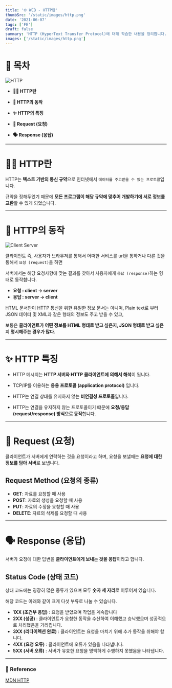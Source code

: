 ```yaml
---
title: '🌐 WEB - HTTP란'
thumbSrc: '/static/images/http.png'
date: '2021-06-07'
tags: ['FE']
draft: false
summary: 'HTTP (HyperText Transfer Protocol)에 대해 학습한 내용을 정리합니다.'
images: ['/static/images/http.png']
---
```


# 📌 목차

![HTTP](/static/images/http.png)

- **💁🏻 HTTP란**

- **🤖 HTTP의 동작**

- **✨ HTTP의 특징**

- **🙏 Request (요청)**

- **🗣️ Response (응답)**

---

# 💁🏻 HTTP란

HTTP는 **텍스트 기반의 통신 규약**으로 인터넷에서 `데이터를 주고받을 수 있는 프로토콜`입니다.

규약을 정해두었기 때문에 **모든 프로그램이 해당 규약에 맞추어 개발하기에 서로 정보를 교환**할 수 있게 되었습니다.

---

# 🤖 HTTP의 동작

![Client Server](/static/images/http1.png)

클라이언트 즉, 사용자가 브라우저를 통해서 어떠한 서비스를 url을 통하거나 다른 것을 통해서 `요청 (request)`을 하면

서버에서는 해당 요청사항에 맞는 결과를 찾아서 사용자에게 `응답 (response)`하는 형태로 동작합니다.

- **요청 : client -> server**
- **응답 : server -> client**

HTML 문서만이 HTTP 통신을 위한 유일한 정보 문서는 아니며, Plain text로 부터 JSON 데이터 및 XML과 같은 형태의 정보도 주고 받을 수 있고,

보통은 **클라이언트가 어떤 정보를 HTML 형태로 받고 싶은지, JSON 형태로 받고 싶은지 명시해주는 경우가 많다**.

---

# ✨ HTTP 특징

- HTTP 메시지는 **HTTP 서버와 HTTP 클라이언트에 의해서 해석**이 됩니다.

- TCP/IP를 이용하는 **응용 프로토콜 (application protocol)** 입니다.

- HTTP는 연결 상태를 유지하지 않는 **비연결성 프로토콜**입니다.

- HTTP는 연결을 유지하지 않는 프로토콜이기 떄문에 **요청/응답 (request/response) 방식으로 동작**합니다.

---

# 🙏 Request (요청)

클라이언트가 서버에게 연락하는 것을 요청이라고 하며, 요청을 보낼때는 **요청에 대한 정보를 담아 서버**로 보냅니다.

## Request Method (요청의 종류)

- **GET**: 자료를 요청할 때 사용
- **POST**: 자료의 생성을 요청할 때 사용
- **PUT**: 자료의 수정을 요청할 때 사용
- **DELETE**: 자료의 삭제를 요청할 때 사용

---

# 🗣️ Response (응답)

서버가 요청에 대한 답변을 **클라이언트에게 보내는 것을 응답**이라고 합니다.

## Status Code (상태 코드)

상태 코드에는 굉장히 많은 종류가 있으며 모두 **숫자 세 자리**로 이루어져 있습니다.

해당 코드는 아래와 같이 크게 다섯 부류로 나눌 수 있습니다.

- **1XX (조건부 응답)** : 요청을 받았으며 작업을 계속합니다
- **2XX (성공)** : 클라이언트가 요청한 동작을 수신하여 이해했고 승낙했으며 성공적으로 처리했음을 가리킵니다.
- **3XX (리다이렉션 완료)** : 클라이언트는 요청을 마치기 위해 추가 동작을 취해야 합니다.
- **4XX (요청 오류)** : 클라이언트에 오류가 있음을 나타냅니다.
- **5XX (서버 오류)** : 서버가 유효한 요청을 명백하게 수행하지 못했음을 나타냅니다.

---

### 🔗 Reference

[MDN HTTP](https://developer.mozilla.org/ko/docs/Web/HTTP)
